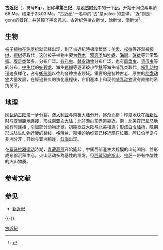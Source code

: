 {{Geological period
|image=
|caption = 始新世（5000万年前）
|o2=20
|co2=500
|temp=18
|timeline = Tertiary
}}
'''古近纪'''（{{lang-en|Paleogene}}，符号'''Pg'''），旧称'''早第三纪'''，是[[地质时代|地质时代]]中的一个[[紀_(地質學)|纪]]，开始于同位素年龄66 Ma，结束于23.03 Ma。“古近纪”一名中的“古”是paleo-的意译，“近”则是-gene的音译，并兼顾了字面意义。古近纪包括[[古新世|古新世]]、[[始新世|始新世]]、[[渐新世|渐新世]]<ref>{{Cite web |url=http://uahost.uantwerpen.be/funmorph/raoul/fylsyst/Berner2006.pdf |title=存档副本 |access-date=2019-05-07 |archive-url=https://web.archive.org/web/20170808145020/http://uahost.uantwerpen.be/funmorph/raoul/fylsyst/Berner2006.pdf |archive-date=2017-08-08 |dead-url=yes }}</ref>。

==生物==
[[被子植物|被子植物]]在[[侏罗纪|侏罗纪]]就已经出现，到了古近纪時极度繁盛；[[羊齿|羊齿]]、[[松柏|松柏]]等逐渐被[[樟树|樟树]]、[[柳树|柳树]]等取代；这时被子植物主要为[[乔木|乔木]]。[[双壳类|双壳类]]如[[牡蛎|牡蛎]]、[[海扇|海扇]]、[[珠蚌|珠蚌]]等异常繁盛。[[腹足类|腹足类]]繁多，分布广泛。[[有孔虫|有孔虫]]、[[棘皮动物|棘皮动物]]分布广泛，也有[[圆盘虫|圆盘虫]]、[[货币虫|货币虫]]等的分布。[[中生代|中生代]]的[[蛇颈龙|蛇颈龙]]、海生[[蜥蜴|蜥蜴]]等逐渐被小型[[鲸|鲸]]等海生哺乳类取代。[[哺乳动物|哺乳动物]]迅速多样化，占有[[蜥形纲|蜥形纲]]以往的各种生态领域。重要的是各种古老、原生的[[胎盘动物|胎盘动物]]大量发展，在經過長久的演化進程後，它们基本上和现代[[哺乳动物|哺乳动物]]没有直接的系统关系。

==地理==
[[冈瓦纳古陆|冈瓦纳古陆]]进一步分裂，[[澳大利亚|澳大利亚]]与南极大陆分开，逐渐北移；印度地块在[[始新世|始新世]]时与亚洲腹地连接，形成[[南亚次大陆|南亚次大陆]]；北非渐向东赤道靠近。南﹑北美在[[巴拿马地峡|巴拿马地峡]]有时连接﹐引起部分动物迁徙。初期欧亚大陆与北美相连；形成[[白令陆桥|白令陆桥]]，晚期形成陆生动物迁徙的路线。[[格陵兰|格陵兰]]、[[斯堪的纳维亚|斯堪的纳维亚]]已移近现在位置。阿拉伯半岛与非洲分开﹐开始与亚洲相连，[[红海|红海]]出现。

在[[喜马拉雅运动|喜马拉雅运动]]時期，[[青藏高原|青藏高原]]开始隆起﹐中国西部產生大规模的山前凹陷、並形成东部沉积中心。火山活动多為基性的喷发。但[[西藏|西藏]][[冈底斯山|冈底斯山]]、[[拉萨|拉萨]]一带有中酸性的火山物质。

== 参考文献 ==
{{Reflist}}
== 参见 ==
* [[新近紀|新近紀]]

{{-}}
{{地質時代}}

{{Authority control}}

[[Category:古近紀|]]